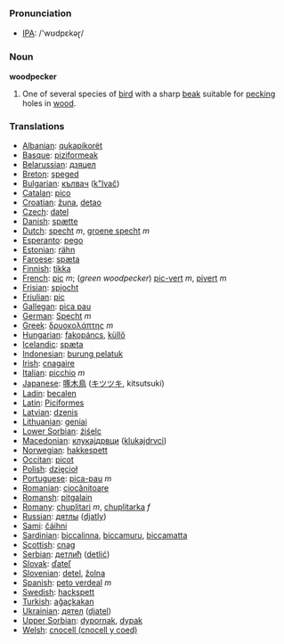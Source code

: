 === Pronunciation ===
*[[w:IPA|IPA]]: /'wʊdpɛkəɽ/

=== Noun ===

'''woodpecker'''

# One of several species of [[bird]] with a sharp [[beak]] suitable for [[peck]]ing holes in [[wood]].

=== Translations ===

*[[Albanian]]: [[qukapikorët]]
*[[Basque]]: [[piziformeak]]
*[[Belarussian]]: [[дзяцел]]
*[[Breton]]: [[speged]]
*[[Bulgarian]]: [[кълвач]] ([[k"lvač]])
*[[Catalan]]: [[pico]]
*[[Croatian]]: [[žuna]], [[detao]]
*[[Czech]]: [[datel]]
*[[Danish]]: [[spætte]]
*[[Dutch]]: [[specht]] ''m'', [[groene specht]] ''m''
*[[Esperanto]]: [[pego]]
*[[Estonian]]: [[rähn]]
*[[Faroese]]: [[spæta]]
*[[Finnish]]: [[tikka]]
*[[French]]: [[pic]] ''m''; (''green woodpecker'') [[pic-vert]] ''m'', [[pivert]] ''m''
*[[Frisian]]: [[spjocht]]
*[[Friulian]]: [[pic]]
*[[Gallegan]]: [[pica pau]]
*[[German]]: [[Specht]] ''m''
*[[Greek]]: [[δρυοκολάπτης]] ''m''
*[[Hungarian]]: [[fakopáncs]], [[küllő]]
*[[Icelandic]]: [[spæta]]
*[[Indonesian]]: [[burung pelatuk]]
*[[Irish]]: [[cnagaire]]
*[[Italian]]: [[picchio]] ''m''
*[[Japanese]]: [[啄木鳥]] ([[キツツキ]], kitsutsuki)
*[[Ladin]]: [[becalen]]
*[[Latin]]: [[Piciformes]] '' ''
*[[Latvian]]: [[dzenis]]
*[[Lithuanian]]: [[geniai]]
*[[Lower Sorbian]]: [[źiśelc]]
*[[Macedonian]]: [[клукаjдрвци]] ([[klukajdrvci]])
*[[Norwegian]]: [[hakkespett]]
*[[Occitan]]: [[picot]]
*[[Polish]]: [[dzięcioł]] '' ''
*[[Portuguese]]: [[pica-pau]] ''m''
*[[Romanian]]: [[ciocănitoare]]
*[[Romansh]]: [[pitgalain]]
*[[Romany]]: [[chuplitari]] ''m'', [[chuplitarka]] ''f''
*[[Russian]]: [[дятлы]] ([[djatly]]) '' ''
*[[Sami]]: [[čáihni]]
*[[Sardinian]]: [[biccalinna]], [[biccamuru]], [[biccamatta]]
*[[Scottish]]: [[cnag]]
*[[Serbian]]: [[детлић]] ([[detlić]])
*[[Slovak]]: [[ďateľ]]
*[[Slovenian]]: [[detel]], [[žolna]]
*[[Spanish]]: [[peto verdeal]] ''m''
*[[Swedish]]: [[hackspett]]
*[[Turkish]]: [[ağaçkakan]]
*[[Ukrainian]]: [[дятел]] ([[djatel]])
*[[Upper Sorbian]]: [[dypornak]], [[dypak]]
*[[Welsh]]: [[cnocell (cnocell y coed)]]